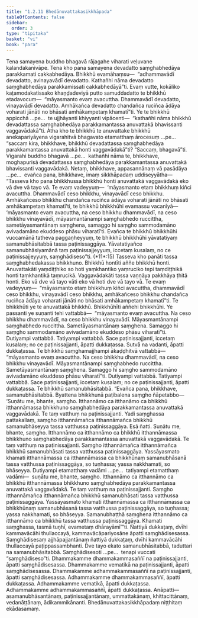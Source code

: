 ```yaml
---
title: "1.2.11 Bhedānuvattakasikkhāpada"
tableOfContents: false
sidebar:
  order: 3
type: "tipitaka"
basket: "vi"
book: "para"
---
```



<DynamicBreadcrumb />

<Division number="417" book="para">

<Paragraph number="1704" book="para">
Tena samayena buddho bhagavā rājagahe viharati veḷuvane kalandakanivāpe. Tena kho pana samayena devadatto saṃghabhedāya parakkamati cakkabhedāya. Bhikkhū evamāhaṃsu—  “adhammavādī devadatto, avinayavādī devadatto. Kathañhi nāma devadatto saṃghabhedāya parakkamissati cakkabhedāyā”ti. Evaṃ vutte, kokāliko kaṭamodakatissako khaṇḍadeviyā putto samuddadatto te bhikkhū etadavocuṃ—  “māyasmanto evaṃ avacuttha. Dhammavādī devadatto, vinayavādī devadatto. Amhākañca devadatto chandañca ruciñca ādāya voharati jānāti no bhāsati amhākampetaṃ khamatī”ti. Ye te bhikkhū appicchā …pe…  te ujjhāyanti khiyyanti vipācenti—  “kathañhi nāma bhikkhū devadattassa saṃghabhedāya parakkamantassa anuvattakā bhavissanti vaggavādakā”ti.
</Paragraph>

<Paragraph number="1705" book="para">
Atha kho te bhikkhū te anuvattake bhikkhū anekapariyāyena vigarahitvā bhagavato etamatthaṃ ārocesuṃ …pe…  “saccaṃ kira, bhikkhave, bhikkhū devadattassa saṃghabhedāya parakkamantassa anuvattakā honti vaggavādakā”ti? “Saccaṃ, bhagavā”ti. Vigarahi buddho bhagavā …pe…  kathañhi nāma te, bhikkhave, moghapurisā devadattassa saṃghabhedāya parakkamantassa anuvattakā bhavissanti vaggavādakā. Netaṃ, bhikkhave, appasannānaṃ vā pasādāya …pe…  evañca pana, bhikkhave, imaṃ sikkhāpadaṃ uddiseyyātha—
</Paragraph>

</Division>
<Division number="418" book="para">

<Paragraph number="1706" book="para">
<Emphasis>“Tasseva kho pana bhikkhussa bhikkhū honti anuvattakā vaggavādakā eko vā dve vā tayo vā. Te evaṃ vadeyyuṃ—  ‘māyasmanto etaṃ bhikkhuṃ kiñci avacuttha. Dhammavādī ceso bhikkhu, vinayavādī ceso bhikkhu. Amhākañceso bhikkhu chandañca ruciñca ādāya voharati jānāti no bhāsati amhākampetaṃ khamatī’ti, te bhikkhū bhikkhūhi evamassu vacanīyā—  ‘māyasmanto evaṃ avacuttha, na ceso bhikkhu dhammavādī, na ceso bhikkhu vinayavādī, māyasmantānampi saṃghabhedo ruccittha, sametāyasmantānaṃ saṃghena, samaggo hi saṃgho sammodamāno avivadamāno ekuddeso phāsu viharatī’ti. Evañca te bhikkhū bhikkhūhi vuccamānā tatheva paggaṇheyyuṃ, te bhikkhū bhikkhūhi yāvatatiyaṃ samanubhāsitabbā tassa paṭinissaggāya. Yāvatatiyañce samanubhāsiyamānā taṃ paṭinissajjeyyuṃ, iccetaṃ kusalaṃ, no ce paṭinissajjeyyuṃ, saṃghādiseso”</Emphasis>ti. (*11*:<Emphasis>15</Emphasis>)
</Paragraph>

</Division>
<Division number="419" book="para">

<Paragraph number="1707" book="para">
<Emphasis>Tasseva kho panā</Emphasis>ti tassa saṃghabhedakassa bhikkhuno.
</Paragraph>

<Paragraph number="1708" book="para">
<Emphasis>Bhikkhū hontī</Emphasis>ti aññe bhikkhū honti.
</Paragraph>

<Paragraph number="1709" book="para">
<Emphasis>Anuvattakā</Emphasis>ti yaṃdiṭṭhiko so hoti yaṃkhantiko yaṃruciko tepi taṃdiṭṭhikā honti taṃkhantikā taṃrucikā.
</Paragraph>

<Paragraph number="1710" book="para">
<Emphasis>Vaggavādakā</Emphasis>ti tassa vaṇṇāya pakkhāya ṭhitā honti.
</Paragraph>

<Paragraph number="1711" book="para">
<Emphasis>Eko vā dve vā tayo vā</Emphasis>ti eko vā hoti dve vā tayo vā. Te evaṃ vadeyyuṃ—  “māyasmanto etaṃ bhikkhuṃ kiñci avacuttha, dhammavādī ceso bhikkhu, vinayavādī ceso bhikkhu, amhākañceso bhikkhu chandañca ruciñca ādāya voharati jānāti no bhāsati amhākampetaṃ khamatī”ti.
</Paragraph>

<Paragraph number="1712" book="para">
<Emphasis>Te bhikkhū</Emphasis>ti ye te anuvattakā bhikkhū.
</Paragraph>

<Paragraph number="1713" book="para">
<Emphasis>Bhikkhūhī</Emphasis>ti aññehi bhikkhūhi.
</Paragraph>

<Paragraph number="1714" book="para">
Ye passanti ye suṇanti tehi vattabbā—  “māyasmanto evaṃ avacuttha. Na ceso bhikkhu dhammavādī, na ceso bhikkhu vinayavādī. Māyasmantānampi saṃghabhedo ruccittha. Sametāyasmantānaṃ saṃghena. Samaggo hi saṃgho sammodamāno avivadamāno ekuddeso phāsu viharatī”ti. Dutiyampi vattabbā. Tatiyampi vattabbā. Sace paṭinissajjanti, iccetaṃ kusalaṃ; no ce paṭinissajjanti, āpatti dukkaṭassa. Sutvā na vadanti, āpatti dukkaṭassa. Te bhikkhū saṃghamajjhampi ākaḍḍhitvā vattabbā—  “māyasmanto evaṃ avacuttha. Na ceso bhikkhu dhammavādī, na ceso bhikkhu vinayavādī. Māyasmantānampi saṃghabhedo ruccittha. Sametāyasmantānaṃ saṃghena. Samaggo hi saṃgho sammodamāno avivadamāno ekuddeso phāsu viharatī”ti. Dutiyampi vattabbā. Tatiyampi vattabbā. Sace paṭinissajjanti, iccetaṃ kusalaṃ; no ce paṭinissajjanti, āpatti dukkaṭassa. Te bhikkhū samanubhāsitabbā. “Evañca pana, bhikkhave, samanubhāsitabbā. Byattena bhikkhunā paṭibalena saṃgho ñāpetabbo—
</Paragraph>

</Division>
<Division number="420" book="para">

<Paragraph number="1715" book="para">
‘Suṇātu me, bhante, saṃgho. Itthannāmo ca itthanāmo ca bhikkhū itthannāmassa bhikkhuno saṃghabhedāya parakkamantassa anuvattakā vaggavādakā. Te taṃ vatthuṃ na paṭinissajjanti. Yadi saṃghassa pattakallaṃ, saṃgho itthannāmañca itthannāmañca bhikkhū samanubhāseyya tassa vatthussa paṭinissaggāya. Esā ñatti.
</Paragraph>

<Paragraph number="1716" book="para">
Suṇātu me, bhante, saṃgho. Itthannāmo ca itthannāmo ca bhikkhū itthannāmassa bhikkhuno saṃghabhedāya parakkamantassa anuvattakā vaggavādakā. Te taṃ vatthuṃ na paṭinissajjanti. Saṃgho itthannāmañca itthannāmañca bhikkhū samanubhāsati tassa vatthussa paṭinissaggāya. Yassāyasmato khamati itthannāmassa ca itthannāmassa ca bhikkhūnaṃ samanubhāsanā tassa vatthussa paṭinissaggāya, so tuṇhassa; yassa nakkhamati, so bhāseyya.
</Paragraph>

<Paragraph number="1717" book="para">
Dutiyampi etamatthaṃ vadāmi …pe…  tatiyampi etamatthaṃ vadāmi—  suṇātu me, bhante, saṃgho. Itthannāmo ca itthannāmo ca bhikkhū itthannāmassa bhikkhuno saṃghabhedāya parakkamantassa anuvattakā vaggavādakā. Te taṃ vatthuṃ na paṭinissajjanti. Saṃgho itthannāmañca itthannāmañca bhikkhū samanubhāsati tassa vatthussa paṭinissaggāya. Yassāyasmato khamati itthannāmassa ca itthannāmassa ca bhikkhūnaṃ samanubhāsanā tassa vatthussa paṭinissaggāya, so tuṇhassa; yassa nakkhamati, so bhāseyya.
</Paragraph>

<Paragraph number="1718" book="para">
Samanubhaṭṭhā saṃghena itthannāmo ca itthannāmo ca bhikkhū tassa vatthussa paṭinissaggāya. Khamati saṃghassa, tasmā tuṇhī, evametaṃ dhārayāmī’”ti.
</Paragraph>

</Division>
<Division number="421" book="para">

<Paragraph number="1719" book="para">
Ñattiyā dukkaṭaṃ, dvīhi kammavācāhi thullaccayā, kammavācāpariyosāne āpatti saṃghādisesassa. Saṃghādisesaṃ ajjhāpajjantānaṃ ñattiyā dukkaṭaṃ, dvīhi kammavācāhi thullaccayā paṭippassambhanti. Dve tayo ekato samanubhāsitabbā, taduttari na samanubhāsitabbā.
</Paragraph>

<Paragraph number="1720" book="para">
<Emphasis>Saṃghādiseso</Emphasis>ti …pe…  tenapi vuccati “saṃghādiseso”ti.
</Paragraph>

</Division>
<Division number="422" book="para">

<Paragraph number="1721" book="para">
Dhammakamme dhammakammasaññī na paṭinissajjanti, āpatti saṃghādisesassa.
</Paragraph>

<Paragraph number="1722" book="para">
Dhammakamme vematikā na paṭinissajjanti, āpatti saṃghādisesassa.
</Paragraph>

<Paragraph number="1723" book="para">
Dhammakamme adhammakammasaññī na paṭinissajjanti, āpatti saṃghādisesassa.
</Paragraph>

<Paragraph number="1724" book="para">
Adhammakamme dhammakammasaññī, āpatti dukkaṭassa.
</Paragraph>

<Paragraph number="1725" book="para">
Adhammakamme vematikā, āpatti dukkaṭassa.
</Paragraph>

<Paragraph number="1726" book="para">
Adhammakamme adhammakammasaññī, āpatti dukkaṭassa.
</Paragraph>

</Division>
<Division number="423" book="para">

<Paragraph number="1727" book="para">
Anāpatti—  asamanubhāsantānaṃ, paṭinissajjantānaṃ, ummattakānaṃ, khittacittānaṃ, vedanāṭṭānaṃ, ādikammikānanti.

</Paragraph>
</Division>

<Paragraph number="1728" type="center" book="para">
Bhedānuvattakasikkhāpadaṃ niṭṭhitaṃ ekādasamaṃ.
</Paragraph>